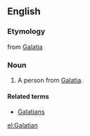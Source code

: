 ==English==
===Etymology===
from [[Galatia]]

===Noun===
{{en-noun}}
# A person from [[Galatia]].

====Related terms====
*[[Galatians]]

[[el:Galatian]]